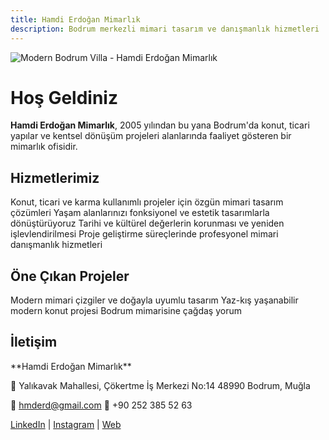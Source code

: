 ```yaml
---
title: Hamdi Erdoğan Mimarlık
description: Bodrum merkezli mimari tasarım ve danışmanlık hizmetleri
---
```


<Frame>
  <img
    src="/images/hero-bodrum-villa.jpg"
    alt="Modern Bodrum Villa - Hamdi Erdoğan Mimarlık"
    style={{ width: "100%", height: "auto", borderRadius: "8px" }}
  />
</Frame>

# Hoş Geldiniz

**Hamdi Erdoğan Mimarlık**, 2005 yılından bu yana Bodrum'da konut, ticari yapılar ve kentsel dönüşüm projeleri alanlarında faaliyet gösteren bir mimarlık ofisidir.

## Hizmetlerimiz

<CardGroup cols={2}>
  <Card title="Mimari Tasarım" icon="drafting-compass">
    Konut, ticari ve karma kullanımlı projeler için özgün mimari tasarım çözümleri
  </Card>

  <Card title="İç Mimari" icon="palette">
    Yaşam alanlarınızı fonksiyonel ve estetik tasarımlarla dönüştürüyoruz
  </Card>

  <Card title="Restorasyon" icon="building-columns">
    Tarihi ve kültürel değerlerin korunması ve yeniden işlevlendirilmesi
  </Card>

  <Card title="Danışmanlık" icon="users">
    Proje geliştirme süreçlerinde profesyonel mimari danışmanlık hizmetleri
  </Card>
</CardGroup>

## Öne Çıkan Projeler

<CardGroup cols={3}>
  <Card title="SP Evi - Bitez" href="/projeler/sp-evi-bitez">
    Modern mimari çizgiler ve doğayla uyumlu tasarım
  </Card>

  <Card title="Türkbükü Modern" href="/projeler/turkbuku-modern">
    Yaz-kış yaşanabilir modern konut projesi
  </Card>

  <Card title="2E Evi" href="/projeler/2e-evi">
    Bodrum mimarisine çağdaş yorum
  </Card>
</CardGroup>

## İletişim

<Card title="Bize Ulaşın" icon="envelope">
  **Hamdi Erdoğan Mimarlık**

  📍 Yalıkavak Mahallesi, Çökertme İş Merkezi No:14
  48990 Bodrum, Muğla

  📧 hmderd@gmail.com
  📱 +90 252 385 52 63

  [LinkedIn](https://www.linkedin.com/company/hamdierdogan) | [Instagram](https://www.instagram.com/hamdierdoganmimarlik/) | [Web](https://hamdierdogan.com.tr)
</Card>